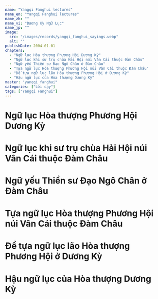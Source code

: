 ```yaml
---
name: "Yangqi Fanghui lectures"
name_en: "Yangqi Fanghui lectures"
name_zh: ""
name_vi: "Dương Kỳ Ngữ Lục"
name_jp: ""
image:
  src: "/images/records/yangqi_fanghui_sayings.webp"
  alt: ""
publishDate: 2004-01-01
chapters:
  - "Ngữ lục Hòa thượng Phương Hội Dương Kỳ"
  - "Ngữ lục khi sư trụ chùa Hải Hội núi Vân Cái thuộc Đàm Châu"
  - "Ngữ yếu Thiền sư Đạo Ngô Chân ở Đàm Châu"
  - "Tựa ngữ lục Hòa thượng Phương Hội núi Vân Cái thuộc Đàm Châu"
  - "Đề tựa ngữ lục lão Hòa thượng Phương Hội ở Dương Kỳ"
  - "Hậu ngữ lục của Hòa thượng Dương Kỳ"
master: "yangqi_fanghui"
categories: ["Lời dạy"]
tags: ["Yangqi Fanghui"]
---
```





#  Ngữ lục Hòa thượng Phương Hội Dương Kỳ

#  Ngữ lục khi sư trụ chùa Hải Hội núi Vân Cái thuộc Đàm Châu

#  Ngữ yếu Thiền sư Đạo Ngô Chân ở Đàm Châu

#  Tựa ngữ lục Hòa thượng Phương Hội núi Vân Cái thuộc Đàm Châu

#  Đề tựa ngữ lục lão Hòa thượng Phương Hội ở Dương Kỳ

#  Hậu ngữ lục của Hòa thượng Dương Kỳ
